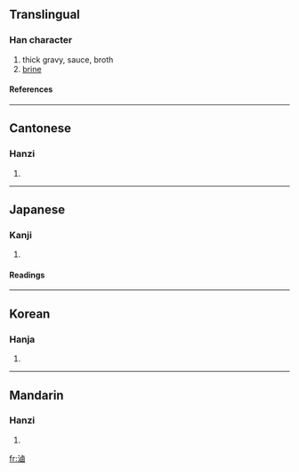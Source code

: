 {{see|卤}}

==Translingual==
===Han character===
{{Han char|rn=85|rad=水|as=11|sn=14|four=3116<sub>0</sub>|canj=水卜田戈 (EYWI)}}
# thick gravy, sauce, broth
# [[brine]]
====References====
{{Han ref|kx=0644.070|dkj=18088|dj=1051.190|hdz=31721.020|uh=6EF7|ud=28407|bh=BAB1|bd=47793}}

----
==Cantonese==
===Hanzi===
{{yue-hanzi|jyut=|y=lou5}}
# {{defn|Cantonese}}

----
==Japanese==
===Kanji===
{{ja-kanji|grade=|rs=水11}}
# {{defn|Japanese}} 
====Readings====
{{ja-readings|on=[[ろ]] (ro)|kun=[[しおち]] (shiochi), [[しおつき]] (shiotsuki)}}

----
==Korean==
===Hanja===
{{ko-hanja|hangeul=로>노|eumhun=|rv=ro>no|mr=ro>no|y=lo>no}}
# {{defn|Korean}}

----
==Mandarin==
===Hanzi===
{{cmn-hanzi|sim=卤|pin=[[lǔ]] ([[lu3]])|wg=lu<sup>3</sup>}}
# {{defn|Mandarin}}

[[fr:滷]]